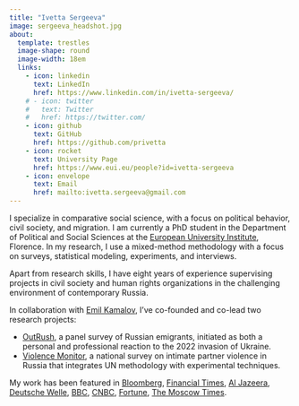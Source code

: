 ```yaml
---
title: "Ivetta Sergeeva"
image: sergeeva_headshot.jpg
about: 
  template: trestles
  image-shape: round
  image-width: 18em
  links:
    - icon: linkedin
      text: LinkedIn
      href: https://www.linkedin.com/in/ivetta-sergeeva/
    # - icon: twitter
    #   text: Twitter
    #   href: https://twitter.com/
    - icon: github
      text: GitHub
      href: https://github.com/privetta
    - icon: rocket
      text: University Page
      href: https://www.eui.eu/people?id=ivetta-sergeeva
    - icon: envelope
      text: Email
      href: mailto:ivetta.sergeeva@gmail.com
---
```


I specialize in comparative social science, with a focus on political behavior, civil society, and migration. I am currently a PhD student in the Department of Political and Social Sciences at the [European University Institute](https://www.eui.eu/en/home), Florence. In my research, I use a mixed-method methodology with a focus on surveys, statistical modeling, experiments, and interviews.

Apart from research skills, I have eight years of experience supervising projects in civil society and human rights organizations in the challenging environment of contemporary Russia.

In collaboration with [Emil Kamalov](https://emilkamalov.com/), I've co-founded and co-lead two research projects:

-   [OutRush](https://outrush.io/eng), a panel survey of Russian emigrants, initiated as both a personal and professional reaction to the 2022 invasion of Ukraine.
-   [Violence Monitor](https://violencemonitor.org/), a national survey on intimate partner violence in Russia that integrates UN methodology with experimental techniques.

My work has been featured in [Bloomberg](https://www.bloomberg.com/news/articles/2024-05-02/russians-who-fled-war-return-in-boost-for-putin-s-war-economy?utm_campaign=socialflow-organic&utm_source=twitter&utm_content=politics&utm_medium=social&cmpid%3D=socialflow-twitter-politics), [Financial Times](https://www.ft.com/content/5e6bcce9-7bda-4b29-b1b7-f7df6e879fd9), [Al Jazeera](https://www.aljazeera.com/news/2024/1/22/russian-exiles-unlikely-to-return), [Deutsche Welle](https://www.dw.com/ru/sdelka-s-sovestu-pokinuvsie-rossiu-i-potom-vernuvsiesa-o-svoem-opyte/a-66896905), [BBC](https://www.bbc.com/russian/features-65686712), [CNBC](https://www.cnbc.com/2022/11/25/georgia-armenia-turkey-economies-boom-with-russian-wealth-migration.html), [Fortune](https://fortune.com/europe/2022/08/20/russia-brain-drain-young-russians-leaving-after-ukraine-war-putin/), [The Moscow Times](https://www.themoscowtimes.com/2023/10/25/15-of-russians-who-fled-war-mobilization-have-returned-survey-a82885).
